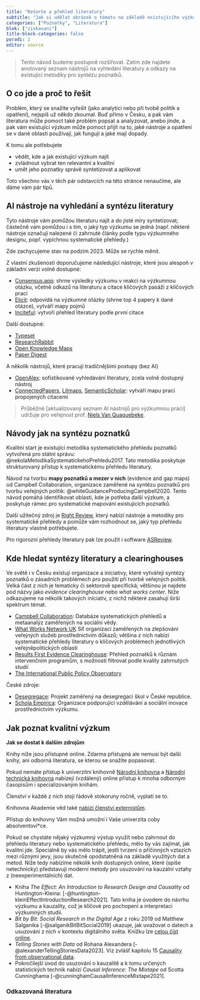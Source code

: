 ```yaml
---
title: "Rešerše a přehled literatury"
subtitle: "Jak si udělat obrázek o tématu na základě existujícího výzkumu"
categories: ["Poznatky", "Literatura"]
blok: ["ziskavani"]
title-block-categories: false
poradi: 2
editor: source
---
```


> Tento návod budeme postupně rozšířovat. Zatím zde najdete anotovaný seznam nástrojů na vyhledání literatury a odkazy na existující metodiky pro syntézu poznatků.

## O co jde a proč to řešit

Problém, který se snažíte vyřešit (jako analytici nebo při tvobě politik a opatření), nejspíš už někdo zkoumal. Buď přímo v Česku, a pak vám literatura může pomoct také problém popsat a analyzovat, anebo jinde, a pak vám existující výzkum může pomoct přijít na to, jaké nástroje a opatření se v dané oblasti používají, jak fungují a jaké mají dopady.

K tomu ale potřebujete

- vědět, kde a jak existující výzkum najít
- zvládnout vybrat ten relevantní a kvalitní
- umět jeho poznatky správě syntetizovat a aplikovat

Toto všechno vás v těch pár odstavcích na této stránce nenaučíme, ale dáme vám pár tipů.

## AI nástroje na vyhledání a syntézu literatury

Tyto nástroje vám pomůžou literaturu najít a do jisté míry syntetizovat; částečně vám pomůžou i s tím, o jaký typ výzkumu se jedná (např. některé nástroje označují nalezené či zahrnuté články podle typu výzkumného designu, popř. vypíchnou systematické přehledy.)

:::callout-warning

Zde zachycujeme stav na podzim 2023. Může se rychle měnit.

:::


Z vlastní zkušenosti doporučujeme následující nástroje, které jsou alespoň v základní verzi volně dostupné:

- [Consensus.app](https://consensus.app/): shrne výsledky výzkumu v reakci na výzkumnou otázku, včetně odkazů na literaturu a citace klíčových pasáží z klíčových prací 
- [Elicit](https://elicit.com/): odpovídá na výzkumné otázky (shrne top 4 papery k dané otázce), vytváří mapy pojmů
- [Inciteful](https://inciteful.xyz/): vytvoří přehled literatury podle první citace

Další dostupné:

- [Typeset](https://typeset.io/)
- [ResearchRabbit](https://www.researchrabbit.ai/)
- [Open Knowledge Maps](https://openknowledgemaps.org/ )
- [Paper Digest](https://www.paperdigest.org/review/)

A několik nástrojů, které pracují tradičnějšími postupy (bez AI)

- [OpenAlex](https://openalex.org/): sofistikované vyhledávání literatury, zcela volně dostupný nástroj
- [ConnectedPapers](https://www.connectedpapers.com/), [Litmaps](https://www.litmaps.com/), [SemanticScholar](https://www.semanticscholar.org/paper/The-Data-Product-Canvas-A-Visual-Collaborative-Tool-Fruhwirth-Breitfuss/fbb0728e76717552de86fd3781eda4667bff6b2a): vytváří mapu prací propojených citacemi

> Průběžně [aktualizovaný seznam AI nástrojů pro výzkumnou práci] udržuje pro veřejnost prof. [Niels Van Quaquebeke](https://www.linkedin.com/in/quaquebeke/).

## Návody jak na syntézu poznatků

Kvalitní start je existující metodika systematického přehledu poznatků vytvořená pro státní správu: 
@nekolaMetodikaSystematickehoPrehledu2017. Tato metodika poskytuje strukturovaný přístup k systematickému přehledu literatury.

Návod na tvorbu **mapy poznatků a mezer v nich** (evidence and gap maps) od Campbell Collaboration, organizace zaměřené na syntézu poznatků pro tvorbu veřejných politik: @whiteGuidanceProducingCampbell2020. Tento návod pomáhá identifikovat oblasti, kde je potřeba další výzkum, a poskytuje rámec pro systematické mapování existujících poznatků.

Další užitečný zdroj je [Right Review](https://rightreview.knowledgetranslation.net/), který nabízí nástroje a metodiky pro systematické přehledy a pomůže vám rozhodnout se, jaký typ přehledu literatury vlastně potřebujete.

Pro rigorozní přehledy literatury pak lze použít i software [ASReview](https://asreview.nl/).

## Kde hledat syntézy literatury a clearinghouses

Ve světě i v Česku existují organizace a iniciativy, které vytvářejí syntézy poznatků o zásadních problémech pro použití při tvorbě veřejných politik. Velká část z nich je tematicky či sektorově specifická; většinou je najdete pod názvy jako *evidence clearinghouse* nebo *what works center*. Níže odkazujeme na několik takových iniciativ, z nichž některé zasahují širší spektrum témat.

- [Campbell Collaboration](https://www.campbellcollaboration.org/evidence/): Databáze systematických přehledů a metaanalýz zaměřených na sociální vědy.
- [What Works Network UK](https://www.gov.uk/guidance/what-works-network) Síť organizací zaměřených na zlepšování veřejných služeb prostřednictvím důkazů; většina z nich nabízí systematické přehledy literatury o klíčových problémech jednotlivých veřejněpolitických oblastí
- [Results First Evidence Clearinghouse](https://evidence2impact.psu.edu/results-first-resources/clearing-house-database/): Přehled poznatků k různám intervenčním programům, s možností filtrovat podle kvality zahrnutých studií
- [The International Public Policy Observatory](https://theippo.co.uk/)

České zdroje:

- [Desegregace](https://www.desegregace.cz/): Projekt zaměřený na desegregaci škol v České republice.
- [Schola Empirica](https://www.scholaempirica.org/): Organizace podporující vzdělávání a sociální inovace prostřednictvím výzkumu.

## Jak poznat kvalitní výzkum

::: aside
**Jak se dostat k dalším zdrojům**

Knihy níže jsou přístupné online. Zdarma přístupná ale nemusí být další knihy, ani odborná literatura, se kterou se snažíte popasovat.

Pokud nemáte přístup k univerzitní knihovně [Národní knihovna](https://nkp.cz) a [Národní technická knihovna](https://techlib.cz) nabízejí (vzdálený) online přístup k mnoha odborným časopisům i specializovaným knihám.

Členství v každé z nich stojí řádově stokoruny ročně, vyplatí se to.

Knihovna Akademie věd také [nabízí členství externistům](https://www.lib.cas.cz/sluzby/vypujcni-sluzby/registrace/).

Přístup do knihovny Vám možná umožní i Vaše univerzita coby absolventovi\*ce.
:::

Pokud se chystáte nějaký výzkumný výstup využít nebo zahrnout do přehledu literatury nebo systematického přehledu, mělo by vás zajímat, jak kvalitní jde. Speciálně by vás mělo trápit, jestli tvrzení o příčinných vztazích mezi různými jevy, jsou skutečně opodstatněná na základě využitých dat a metod. Níže tedy nabízíme několik knih dostupných online, které (spíše netechnicky) představují moderní metody pro usuzování na kauzální vztahy z (neexperimentálních) dat.

- Kniha *The Effect: An Introduction to Research Design and Causality* od Huntington-Kleina: [-@huntington-kleinEffectIntroductionResearch2021]. Tato kniha je úvodem do návrhu výzkumu a kauzality, což je klíčové pro pochopení a interpretaci výzkumných studií.
- *Bit by Bit: Social Research in the Digital Age* z roku 2019 od Matthew Salganika  [-@salganikBitBitSocial2019] ukazuje, jak uvažovat o datech a usuzování z nich v kontextu digitálního světa. Knížku lze [celou číst online](https://www.bitbybitbook.com/en/1st-ed/preface/).
- *Telling Stories with Data* od Rohana Alexandera [-@alexanderTellingStoriesData2023]. Viz zvlášť kapitolu 15 [Causality from observational data](https://tellingstorieswithdata.com/14-causality_from_obs.html).
- Pokročilejší úvod do usuzování o kauzalitě a k tomu určených statistických technik nabízí *Causal Inference: The Mixtape* od Scotta Cunninghama [-@cunninghamCausalInferenceMixtape2021].

### Odkazovaná literatura

:::{#refs}
:::